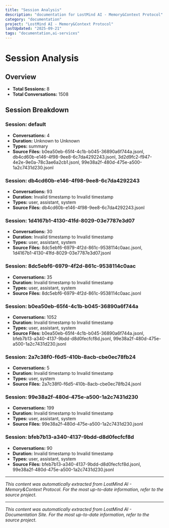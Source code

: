 ```yaml
---
title: "Session Analysis"
description: "documentation for LostMind AI - Memory&Context Protocol"
category: "documentation"
project: "LostMind AI - Memory&Context Protocol"
lastUpdated: "2025-09-21"
tags: "documentation,ai-services"
---
```


# Session Analysis

## Overview

- **Total Sessions:** 8
- **Total Conversations:** 1508

## Session Breakdown

### Session: default

- **Conversations:** 4
- **Duration:** Unknown to Unknown
- **Types:** summary
- **Source Files:** b0ea50eb-65f4-4c1b-b045-36890a6f744a.jsonl, db4cd60b-e146-4f98-9ee8-6c7da4292243.jsonl, 3d2d9fc2-f947-4e2e-9e0a-78c3ae6a2cb1.jsonl, 99e38a2f-480d-475e-a500-1a2c7431d230.jsonl

### Session: db4cd60b-e146-4f98-9ee8-6c7da4292243

- **Conversations:** 93
- **Duration:** Invalid timestamp to Invalid timestamp
- **Types:** user, assistant, system
- **Source Files:** db4cd60b-e146-4f98-9ee8-6c7da4292243.jsonl

### Session: 1d4167b1-4130-41fd-8029-03e7787e3d07

- **Conversations:** 30
- **Duration:** Invalid timestamp to Invalid timestamp
- **Types:** user, assistant, system
- **Source Files:** 8dc5ebf6-6979-4f2d-861c-9538114c0aac.jsonl, 1d4167b1-4130-41fd-8029-03e7787e3d07.jsonl

### Session: 8dc5ebf6-6979-4f2d-861c-9538114c0aac

- **Conversations:** 35
- **Duration:** Invalid timestamp to Invalid timestamp
- **Types:** user, assistant, system
- **Source Files:** 8dc5ebf6-6979-4f2d-861c-9538114c0aac.jsonl

### Session: b0ea50eb-65f4-4c1b-b045-36890a6f744a

- **Conversations:** 1052
- **Duration:** Invalid timestamp to Invalid timestamp
- **Types:** user, assistant, system
- **Source Files:** b0ea50eb-65f4-4c1b-b045-36890a6f744a.jsonl, bfeb7b13-a340-4137-9bdd-d8d0fecfcf8d.jsonl, 99e38a2f-480d-475e-a500-1a2c7431d230.jsonl

### Session: 2a7c38f0-f6d5-410b-8acb-cbe0ec78fb24

- **Conversations:** 5
- **Duration:** Invalid timestamp to Invalid timestamp
- **Types:** user, system
- **Source Files:** 2a7c38f0-f6d5-410b-8acb-cbe0ec78fb24.jsonl

### Session: 99e38a2f-480d-475e-a500-1a2c7431d230

- **Conversations:** 199
- **Duration:** Invalid timestamp to Invalid timestamp
- **Types:** user, assistant, system
- **Source Files:** 99e38a2f-480d-475e-a500-1a2c7431d230.jsonl

### Session: bfeb7b13-a340-4137-9bdd-d8d0fecfcf8d

- **Conversations:** 90
- **Duration:** Invalid timestamp to Invalid timestamp
- **Types:** user, assistant, system
- **Source Files:** bfeb7b13-a340-4137-9bdd-d8d0fecfcf8d.jsonl, 99e38a2f-480d-475e-a500-1a2c7431d230.jsonl



---
*This content was automatically extracted from LostMind AI - Memory&Context Protocol. For the most up-to-date information, refer to the source project.*


---
*This content was automatically extracted from LostMind AI - Documentation Site. For the most up-to-date information, refer to the source project.*
